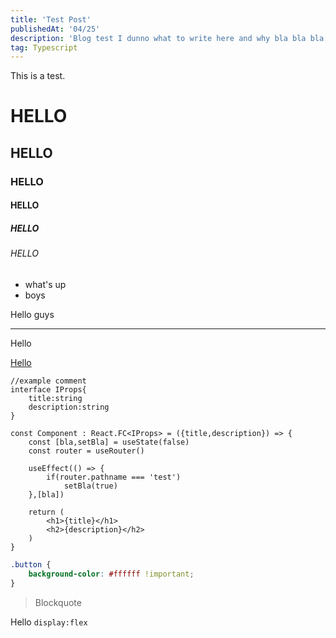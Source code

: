 ```yaml
---
title: 'Test Post'
publishedAt: '04/25'
description: 'Blog test I dunno what to write here and why bla bla bla bla bla'
tag: Typescript
---
```


This is a test.
# HELLO
## HELLO
### HELLO
#### HELLO
##### HELLO
###### HELLO
- what's up
- boys

Hello guys
***
Hello

[Hello](/home)

```typescript:test.tsx
//example comment
interface IProps{
    title:string
    description:string
}

const Component : React.FC<IProps> = ({title,description}) => {
    const [bla,setBla] = useState(false)
    const router = useRouter()

    useEffect(() => {
        if(router.pathname === 'test')
            setBla(true)
    },[bla])

    return (
        <h1>{title}</h1>
        <h2>{description}</h2>
    )
}
```

```css:file.css
.button {
    background-color: #ffffff !important;
}
```

> Blockquote

Hello `display:flex`